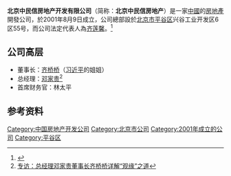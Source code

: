 {{Infobox Company
|company_name=北京中民信房地产开发有限公司
|company_name_en=
|company_logo=
|company_type=
|company_slogan=
|market_information=
|abbreviated_name=北京中民信房地产
|foundation=2001年8月23日
|location={{CHN}}[[北京市|北京市]][[平谷区|平谷区]]
|zip_code=101200
|area_served=
|telephone_no=010-88018104
|董事長 = [[齐桥桥|齐桥桥]]
|GM = [[邓家贵|邓家贵]]
|industry=房地产开发与经营
|products=
|services=
|capital=6000 万元
|revenue=
|operating_income=
|profit=
|total_asset=
|net_asset=
|market_value=
|num_employees=
|P/E ratio=
|earnings per share=
|Net asset value=
|accounting_period=
|parent=
|major_shareholder=
|divisions=
|subsid=
|homepage=
|footnotes=
|width=}}
'''北京中民信房地产开发有限公司'''（简称：'''北京中民信房地产'''）是一家[[中國|中國]]的[[房地產|房地產]]開發公司，於2001年8月9日成立，公司總部設於[[北京市|北京市]][[平谷区|平谷区]]兴谷工业开发区6区55号，而公司法定代表人為[[齐莲馨|齐莲馨]]。<ref>{{Cite web |url=http://www.snifast.com/BeiJing/bf/104809.htm |title=北京中民信房地产开发有限公司 |accessdate=2010-03-07 |archive-date=2017-11-24 |archive-url=https://web.archive.org/web/20171124073104/http://www.snifast.com/BeiJing/bf/104809.htm |dead-url=no }}</ref>

==公司高层==
*董事长：[[齐桥桥|齐桥桥]]（[[习近平|习近平]]的姐姐）
*总经理：[[邓家贵|邓家贵]]<ref>[http://qyb.soufun.com/news/2009-08-06/721257_1.html  专访：总经理邓家贵董事长齐桥桥详解“观缘”之道]</ref>
*首席财务官：林太平

==参考资料==
{{reflist}}

{{公司小作品}}
[[Category:中国房地产开发公司|Category:中国房地产开发公司]]
[[Category:北京市公司|Category:北京市公司]]
[[Category:2001年成立的公司|Category:2001年成立的公司]]
[[Category:平谷区|Category:平谷区]]